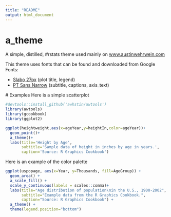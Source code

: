 ```yaml
---
title: "README"
output: html_document
---
```


# a_theme
A simple, distilled, #rstats theme used mainly on [www.austinwehrwein.com](http://austinwehrwein.com/)

This theme uses fonts that can be found and downloaded from Google Fonts:

 - [Slabo 27px](https://fonts.google.com/specimen/Slabo+27px) (plot title, legend)
 - [PT Sans Narrow](https://fonts.google.com/specimen/PT+Sans+Narrow) (subtitle, captions, axis_text)
 
 # Examples
Here is a simple scatterplot
```r
#devtools::install_github('awhstin/awtools')
library(awtools)
library(gcookbook)
library(ggplot2)

ggplot(heightweight,aes(x=ageYear,y=heightIn,color=ageYear))+
  geom_point()+
  a_theme()+
  labs(title='Height by Age',
       subtitle='Sample data of height in inches by age in years.',
       caption='Source: R Graphics Cookbook')
```
 
Here is an example of the color palette
```r
ggplot(uspopage, aes(x=Year, y=Thousands, fill=AgeGroup)) + 
  geom_area() +
  a_scale_fill() +
  scale_y_continuous(labels = scales::comma)+
  labs(title="Age distribution of population\nin the U.S., 1900-2002",
       subtitle="Example data from the R Graphics Cookbook.",
       caption="Source: R Graphics Cookbook") +
  a_theme() +
  theme(legend.position="bottom")
```

